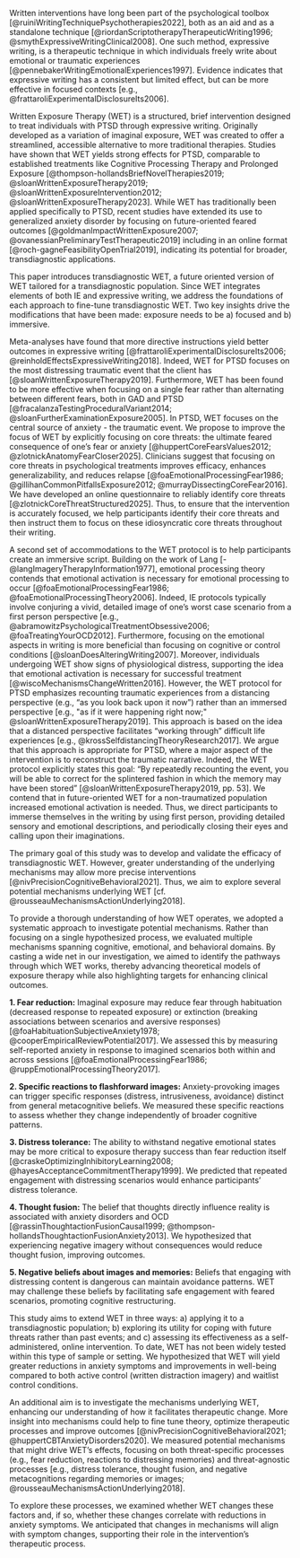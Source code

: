 Written interventions have long been part of the psychological toolbox [@ruiniWritingTechniquePsychotherapies2022],
both as an aid and as a standalone technique [@riordanScriptotherapyTherapeuticWriting1996; @smythExpressiveWritingClinical2008].
One such method, expressive writing, is a therapeutic technique in which individuals freely write about emotional or traumatic experiences [@pennebakerWritingEmotionalExperiences1997].
Evidence indicates that expressive writing has a consistent but limited effect, but can be more effective in focused contexts [e.g., @frattaroliExperimentalDisclosureIts2006].

Written Exposure Therapy (WET) is a structured, brief intervention designed to treat individuals with PTSD through expressive writing.
Originally developed as a variation of imaginal exposure, WET was created to offer a streamlined, accessible alternative to more traditional therapies.
Studies have shown that WET yields strong effects for PTSD, comparable to established treatments like Cognitive Processing Therapy and Prolonged Exposure [@thompson-hollandsBriefNovelTherapies2019; @sloanWrittenExposureTherapy2019; @sloanWrittenExposureIntervention2012; @sloanWrittenExposureTherapy2023].
While WET has traditionally been applied specifically to PTSD, recent studies have extended its use to generalized anxiety disorder by focusing on future-oriented feared outcomes [@goldmanImpactWrittenExposure2007; @ovanessianPreliminaryTestTherapeutic2019] including in an online format [@roch-gagneFeasibilityOpenTrial2019], indicating its potential for broader, transdiagnostic applications.

This paper introduces transdiagnostic WET, a future oriented version of WET tailored for a transdiagnostic population.
Since WET integrates elements of both IE and expressive writing, we address the foundations of each approach to fine-tune transdiagnostic WET.
Two key insights drive the modifications that have been made: exposure needs to be a) focused and b) immersive.

Meta-analyses have found that more directive instructions yield better outcomes in expressive writing [@frattaroliExperimentalDisclosureIts2006; @reinholdEffectsExpressiveWriting2018].
Indeed, WET for PTSD focuses on the most distressing traumatic event that the client has [@sloanWrittenExposureTherapy2019].
Furthermore, WET has been found to be more effective when focusing on a single fear rather than alternating between different fears, both in GAD and PTSD [@fracalanzaTestingProceduralVariant2014; @sloanFurtherExaminationExposure2005].
In PTSD, WET focuses on the central source of anxiety - the traumatic event.
We propose to improve the focus of WET by explicitly focusing on core threats: the ultimate feared consequence of one's fear or anxiety [@huppertCoreFearsValues2012; @zlotnickAnatomyFearCloser2025].
Clinicians suggest that focusing on core threats in psychological treatments improves efficacy, enhances generalizability, and reduces relapse 
[@foaEmotionalProcessingFear1986; @gillihanCommonPitfallsExposure2012; @murrayDissectingCoreFear2016].
We have developed an online questionnaire to reliably identify core threats [@zlotnickCoreThreatStructured2025].
Thus, to ensure that the intervention is accurately focused, we help participants identify their core threats and then instruct them to focus on these idiosyncratic core threats throughout their writing.

A second set of accommodations to the WET protocol is to help participants create an immersive script.
Building on the work of Lang [-@langImageryTherapyInformation1977], emotional processing theory contends that
emotional activation is necessary for emotional processing to occur [@foaEmotionalProcessingFear1986; @foaEmotionalProcessingTheory2006].
Indeed, IE protocols typically involve conjuring a vivid, detailed image of one's worst case scenario from a first person perspective [e.g., @abramowitzPsychologicalTreatmentObsessive2006; @foaTreatingYourOCD2012].
Furthermore, focusing on the emotional aspects in writing is more beneficial than focusing on cognitive or control conditions [@sloanDoesAlteringWriting2007].
Moreover, individuals undergoing WET show signs of physiological distress, supporting the idea that emotional activation is necessary for successful treatment [@wiscoMechanismsChangeWritten2016].
However, the WET protocol for PTSD emphasizes recounting traumatic experiences from a distancing perspective (e.g., "as you look back upon it now") rather than an immersed perspective [e.g., "as if it were happening right now;" @sloanWrittenExposureTherapy2019].
This approach is based on the idea that a distanced perspective facilitates "working through" difficult life experiences [e.g., @krossSelfdistancingTheoryResearch2017].
We argue that this approach is appropriate for PTSD, where a major aspect of the intervention is to reconstruct the traumatic narrative.
Indeed, the WET protocol explicitly states this goal: "By repeatedly recounting the event, you will be able to correct for the splintered fashion in which the memory may have been stored" [@sloanWrittenExposureTherapy2019, pp. 53].
We contend that in future-oriented WET for a non-traumatized population increased emotional activation is needed.
Thus, we direct participants to immerse themselves in the writing by using first person, providing detailed sensory and emotional descriptions, and periodically closing their eyes and calling upon their imaginations.

The primary goal of this study was to develop and validate the efficacy of transdiagnostic WET.
However, greater understanding of the underlying mechanisms may allow more precise interventions [@nivPrecisionCognitiveBehavioral2021].
Thus, we aim to explore several potential mechanisms underlying WET [cf. @rousseauMechanismsActionUnderlying2018].

To provide a thorough understanding of how WET operates, we adopted a systematic approach to investigate potential mechanisms.
Rather than focusing on a single hypothesized process, we evaluated multiple mechanisms spanning cognitive, emotional, and behavioral domains.
By casting a wide net in our investigation, we aimed to identify the pathways through which WET works, thereby advancing theoretical models of exposure therapy while also highlighting  targets for enhancing clinical outcomes.

**1. Fear reduction:** Imaginal exposure may reduce fear through habituation (decreased response to repeated exposure) or extinction (breaking associations between scenarios and aversive responses) [@foaHabituationSubjectiveAnxiety1978; @cooperEmpiricalReviewPotential2017].
We assessed this by measuring self-reported anxiety in response to imagined scenarios both within and across sessions [@foaEmotionalProcessingFear1986; @ruppEmotionalProcessingTheory2017].

**2. Specific reactions to flashforward images:** Anxiety-provoking images can trigger specific responses (distress, intrusiveness, avoidance) distinct from general metacognitive beliefs.
We measured these specific reactions to assess whether they change independently of broader cognitive patterns.

**3. Distress tolerance:** The ability to withstand negative emotional states may be more critical to exposure therapy success than fear reduction itself [@craskeOptimizingInhibitoryLearning2008; @hayesAcceptanceCommitmentTherapy1999].
We predicted that repeated engagement with distressing scenarios would enhance participants' distress tolerance.

**4. Thought fusion:** The belief that thoughts directly influence reality is associated with anxiety disorders and OCD [@rassinThoughtactionFusionCausal1999; @thompson-hollandsThoughtactionFusionAnxiety2013].
We hypothesized that experiencing negative imagery without consequences would reduce thought fusion, improving outcomes.

**5. Negative beliefs about images and memories:** Beliefs that engaging with distressing content is dangerous can maintain avoidance patterns.
WET may challenge these beliefs by facilitating safe engagement with feared scenarios, promoting cognitive restructuring.

This study aims to extend WET in three ways: a) applying it to a transdiagnostic population; b) exploring its utility for coping with future threats rather than past events; and c) assessing its effectiveness as a self-administered, online intervention.
To date, WET has not been widely tested within this type of sample or setting.
We hypothesized that WET will yield greater reductions in anxiety symptoms and improvements in well-being compared to both active control (written distraction imagery) and waitlist control conditions.

An additional aim is to investigate the mechanisms underlying WET, enhancing our understanding of how it facilitates therapeutic change.
More insight into mechanisms could help to fine tune theory, optimize therapeutic processes and improve outcomes [@nivPrecisionCognitiveBehavioral2021; @huppertCBTAnxietyDisorders2020].
We measured potential mechanisms that might drive WET’s effects, focusing on both threat-specific processes (e.g., fear reduction, reactions to distressing memories) and threat-agnostic processes [e.g., distress tolerance, thought fusion, and negative metacognitions regarding memories or images; @rousseauMechanismsActionUnderlying2018].

To explore these processes, we examined whether WET changes these factors and, if so, whether these changes correlate with reductions in anxiety symptoms.
We anticipated that changes in mechanisms will align with symptom changes, supporting their role in the intervention’s therapeutic process.
